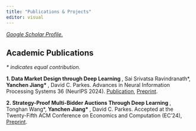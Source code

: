 ```yaml
---
title: "Publications & Projects"
editor: visual
---
```


[*Google Scholar Profile.*](https://scholar.google.com/citations?user=ULefWRkAAAAJ&hl=en)

## Academic Publications

*\* indicates equal contribution.*

**1. Data Market Design through Deep Learning
**, Sai Srivatsa Ravindranath\*, **Yanchen Jiang\* **, David C. Parkes. Advances in Neural Information Processing Systems 36 (NeurIPS 2024). [Publication](https://proceedings.neurips.cc/paper_files/paper/2023/hash/1577ea3eaf8dacb99f64e4496c3ecddf-Abstract-Conference.html),  [Preprint ](https://arxiv.org/abs/2310.20096).

**2. Strategy-Proof Multi-Bidder Auctions Through Deep Learning **, Tonghan Wang\*, **Yanchen Jiang\* **, David C. Parkes. Accepted at the Twenty-Fifth ACM Conference on Economics and Computation (EC'24), [Preprint ](https://arxiv.org/abs/2406.07428).